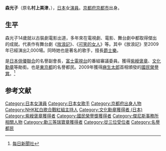 {{Infobox entertainer
| name                    = 森光子
| type                      = 女演员
| image                   = 
| caption                 = 
| birthname               = 村上 美津
| birthdate               = {{birth date|1920|5|9}}
| birthplace              = {{JPN}}[[京都府|京都府]][[京都市|京都市]]
| deathdate               = {{death date and age|2012|11|10|1920|5|9|df=yes}}  
| deathplace              = {{JPN}}[[東京都|東京都]][[文京區|文京區]]
| occupation              = [[演員|演員]]、[[歌手|歌手]]
| yearsactive             = 1935年至2012年
| website                 = 
| imdb = 0605281
}}
{{Japanese|japanese=森 光子|kana=もり みつこ|romaji=Mori Mitsuko}}
'''森光子'''（原名'''村上美津'''，{{bd|1920年|5月9日|2012年|11月10日|Mori, Mitsuko}}），[[日本|日本]]女[[演員|演員]]。[[京都府|京都府]][[京都市|京都市]]出身。

==生平==
森光子14歲就以古裝劇電影出道，多年來在電視劇、電影、舞台劇中都取得傑出的成就。代表作有舞台劇《[[放浪記_(戲曲)|放浪記]]》、《[[可笑的女人|可笑的女人]]》等。其中《放浪記》至2009年已經演出2,000場。同時她也是著名的歌手，擅長[[爵士樂|爵士樂]]。

是[[日本俳優聯合|日本俳優聯合]]的名譽副會長，[[富士電視台|富士電視台]]的番組審議委員。獲得[[紫綬褒章|紫綬褒章]]、[[日本文化勳章|文化勳章]]等勛銜。也是[[東京都|東京都]]的名譽都民。2009年獲得[[麻生太郎|麻生太郎]]首相頒發的[[國民榮譽賞|國民榮譽賞]]。<ref>{{ja}}[https://archive.is/20120717000812/mainichi.jp/enta/art/news/20090512k0000m040031000c.html {{lang|ja|森光子さん：国民栄誉賞受賞へ　１７人目}}] [[每日新聞社|每日新聞社]]</ref>

==参考文献==
{{reflist}}

{{国民荣誉赏}}
{{NHK紅白歌合戰紅組白組主持人}}
{{每日艺术奖}}
{{Authority control}}
{{DEFAULTSORT:Mori, Mitsuko}}
[[Category:日本女演員|Category:日本女演員]]
[[Category:日本女歌手|Category:日本女歌手]]
[[Category:京都府出身人物|Category:京都府出身人物]]
[[Category:NHK紅白歌合戰紅組主持人|Category:NHK紅白歌合戰紅組主持人]]
[[Category:文化勳章獲得者_(日本)|Category:文化勳章獲得者 (日本)]]
[[Category:紫綬褒章獲得者|Category:紫綬褒章獲得者]]
[[Category:國民榮譽獎獲得者|Category:國民榮譽獎獲得者]]
[[Category:傑尼斯事務所相關人物|Category:傑尼斯事務所相關人物]]
[[Category:勳三等瑞寶章獲得者|Category:勳三等瑞寶章獲得者]]
[[Category:從三位受位者|Category:從三位受位者]]
[[Category:名譽都民|Category:名譽都民]]